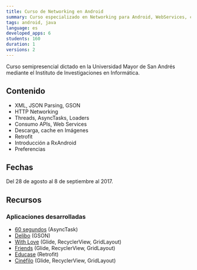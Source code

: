 ```yaml
---
title: Curso de Networking en Android
summary: Curso especializado en Networking para Android, WebServices, consumo de APIs, Threads.
tags: android, java
language: es
developed_apps: 6
students: 160
duration: 1
versions: 2
---
```

Curso semipresencial dictado en la Universidad Mayor de San Andrés mediante el Instituto de Investigaciones en Informática.

## Contenido

* XML, JSON Parsing, GSON
* HTTP Networking
* Threads, AsyncTasks, Loaders
* Consumo APIs, Web Services
* Descarga, cache en Imágenes
* Retrofit
* Introducción a RxAndroid
* Preferencias

## Fechas

Del 28 de agosto al 8 de septiembre al 2017.

## Recursos

### Aplicaciones desarrolladas

* [60 segundos](https://github.com/alvareztech/CNA-60segundos) (AsyncTask)
* [Delibo](https://github.com/alvareztech/CNA-Delibo) (GSON)
* [With Love](https://github.com/alvareztech/CNA-WithLove) (Glide, RecyclerView, GridLayout)
* [Friends](https://github.com/alvareztech/CNA-Friends) (Glide, RecyclerView, GridLayout)
* [Educase](https://github.com/alvareztech/CNA-Educase) (Retrofit)
* [Cinéfilo](https://github.com/alvareztech/CNA-Cinefilo) (Glide, RecyclerView, GridLayout)
